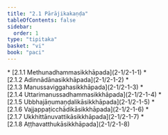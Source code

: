 ```yaml
---
title: "2.1 Pārājikakaṇḍa"
tableOfContents: false
sidebar:
  order: 1
type: "tipitaka"
basket: "vi"
book: "paci"
---
```



<DynamicBreadcrumb />



<TableOfContents book="paci" section="2.1">
* [2.1.1 Methunadhammasikkhāpada](2-1/2-1-1)
* [2.1.2 Adinnādānasikkhāpada](2-1/2-1-2)
* [2.1.3 Manussaviggahasikkhāpada](2-1/2-1-3)
* [2.1.4 Uttarimanussadhammasikkhāpada](2-1/2-1-4)
* [2.1.5 Ubbhajāṇumaṇḍalikāsikkhāpada](2-1/2-1-5)
* [2.1.6 Vajjappaṭicchādikāsikkhāpada](2-1/2-1-6)
* [2.1.7 Ukkhittānuvattikāsikkhāpada](2-1/2-1-7)
* [2.1.8 Aṭṭhavatthukāsikkhāpada](2-1/2-1-8)
</TableOfContents>